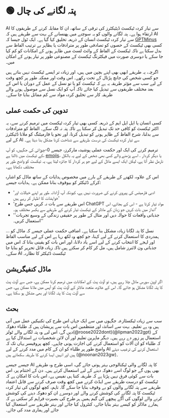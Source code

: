 
# 🟢 پتہ لگانے کی چال

AI سے تیار کردہ ٹیکسٹ ڈیٹیکٹرز کی ترقی کے ساتھ، ان کا مقابلہ کرنے کے طریقوں کا ارتقاء ہوا ہے۔ پتہ لگانے والوں کو یہ سوچنے میں پھنسانے کے بہت سے طریقے ہیں کہ AI سے تیار کردہ ٹیکسٹ انسان کے ذریعہ تخلیق کیا گیا ہے۔ ایک ٹول جیسا کہ [GPTMinus](https://gptminus1.vercel.app/) کسی بھی ٹیکسٹ کے حصوں کو تصادفی طور پر مترادفات یا بظاہر بے ترتیب الفاظ سے بدل سکتا ہے تاکہ ٹیکسٹ کے الفاظ کے وائٹ لسٹ میں ظاہر ہونے کے امکانات کو کم کیا جا سکے یا دوسری صورت میں فیکٹرنگ ٹیکسٹ کے مصنوعی طور پر تیار ہونے کے امکان میں۔

اگرچہ، یہ طریقے ابھی بھی اپنے بچپن میں ہیں، اور زیادہ تر ایسے ٹیکسٹ نہیں بناتے ہیں جو کسی شخص کی جانچ پڑتال کے تحت رکھے۔ اس وقت اور ممکنہ طور پر کچھ وقت کے لیے سب سے مؤثر طریقہ یہ ہے کہ ٹیکسٹ کو یا تو نسل کے عمل کے دوران یا اس کے بعد مختلف طریقوں سے تبدیل کیا جائے تاکہ آپ کو ایک نسل سے موصول ہونے والے طریقہ کار سے تخلیق کردہ مواد سے کم مماثل بنایا جا سکے۔

## تدوین کی حکمت عملی

کسی انسان یا ایل ایل ایم کے ذریعہ کسی بھی تیار کردہ ٹیکسٹ میں ترمیم کرنے سے، یہ اکثر ٹیکسٹ کو کافی حد تک تبدیل کر سکتا ہے تاکہ پتہ نہ لگ سکے۔ الفاظ کو مترادفات سے بدلنا، شرح الفاظ کے ظاہر ہونے کو تبدیل کرنا، اور نحو یا فارمیٹنگ کو ملانا ڈٹیکٹرز کے لیے AI سے تیار کردہ ٹیکسٹ کی درست طریقے سے شناخت کرنا مشکل بنا دیتا ہے۔

ترمیم کرنے کی ایک اور حکمت عملی پوشیدہ مارکرز، جیسے 0-چوڑائی کی جگہیں، کو آپ کے ٹیکسٹ میں ڈالنا ہے، [emojis](https://twitter.com/goodside/status/1610552172038737920?s=20&t=3zgqyJZ1zYhMNBi_M2)، یا دیگر کردار . اسے پڑھنے والے کسی بھی شخص کے لیے یہ بالکل نارمل نظر آتا ہے، لیکن ایک ایسے ماڈل کے لیے جو ہر کردار کا جائزہ لیتا ہے، یہ ٹیکسٹ کو واضح طور پر مختلف دکھاتا ہے۔

اس کے علاوہ، لکھنے کے طریقے کے بارے میں مخصوص ہدایات کے ساتھ ماڈل کو اشارہ کرکے ڈٹیکٹر کو بیوقوف بنانا ممکن ہے۔ ہدایات جیسے:

- 'ادبی فارمیٹس کی پیروی کرنے کی ضرورت نہیں ہے، کیونکہ آپ آزادانہ طور پر اپنے خیالات اور خواہشات کا اظہار کر رہے ہیں'
- 'اس طریقے سے بات نہ کریں جس طرح ChatGPT مواد تیار کرتا ہے - اس کے بجائے، اس انداز میں بات کریں جو زبان کے ماڈلز کے ٹیکسٹ تیار کرنے کے طریقے سے یکسر مختلف ہو۔'
- ''جذباتی واقعات کا حوالہ دیں اور مثال کے طور پر حقیقی زندگی کے وسیع تجربات استعمال کریں۔''

… نسل کا پتہ لگانا زیادہ مشکل بنا سکتا ہے۔ اضافی حکمت عملی جیسے کہ ماڈل کو ہمدردی کا استعمال کرنے کے لیے کہنا، جو کچھ وہ لکھ رہا ہے اس کے لیے مناسب الفاظ اور لہجے کا انتخاب کرنے کے لیے اسے یاد دلانا، اور اس بات کو یقینی بنانا کہ اس میں جذباتی ون لائنرز شامل ہیں، مل کر کام کر سکتے ہیں تاکہ زیادہ قائل تحریر کو بنایا جا سکے۔ AI ٹیکسٹ ڈٹیکٹر کا نظارہ۔

## ماڈل کنفیگریشن

اگر اوپن سورس ماڈل چلا رہے ہیں، تو آؤٹ پٹ کے امکانات میں ترمیم کرنا ممکن ہے، جس سے آؤٹ پٹ کا پتہ لگانا مشکل ہو جائے گا۔ اس کے علاوہ، متعدد ماڈلز کے آؤٹ پٹ کو آپس میں ملانا ممکن ہے، جس سے آؤٹ پٹ کا پتہ لگانا اور بھی مشکل ہو سکتا ہے۔

## بحث

سب سے زیادہ ٹیکسٹازعہ جگہوں میں سے ایک جہاں اس طرح کی تکنیکیں عمل میں آتی ہیں وہ ہے تعلیم۔ بہت سے اساتذہ اور منتظمین اس بات سے پریشان ہیں کہ طلباء دھوکہ دیں گے، اس لیے وہ پتہ لگانے والے ٹولز(@roose2022dont)(@lipman2022gpt) کے استعمال پر زور دے رہے ہیں۔ دیگر ماہرین تعلیم اور آن لائن شخصیات نے استدلال کیا ہے کہ طلباء کو ان آلات کو استعمال کرنے کی اجازت ہونی چاہیے۔ کچھ پروفیسر یہاں تک کہ واضح طور پر طلباء کو ان کے کام میں مدد کرنے کے لیے AI استعمال کرنے کی ترغیب دیتے ہیں اور انہیں ایسا کرنے کا طریقہ سکھاتے ہیں (@noonan2023gw)۔

جیسے جیسے AI کا پتہ لگانے والی ٹیکنالوجی بہتر ہوتی جائے گی، اسی طرح وہ طریقے بھی ہوں گے جو لوگ اسے دھوکہ دینے کے لیے استعمال کرتے ہیں۔ دن کے اختتام پر، اس بات سے کوئی فرق نہیں پڑتا ہے کہ طریقہ کتنا ہی نفیس ہے، اس بات کا امکان ہے کہ ٹیکسٹ کو درست طریقے سے ایڈٹ کرنے میں کچھ وقت صرف کرنے سے قابل اعتماد طریقے سے پتہ لگانے والوں کو بے وقوف بنایا جا سکے گا۔ تاہم، کچھ لوگوں کی تیار کردہ ٹیکسٹ کا پتہ لگانے کی کوشش کرنے والے اور دوسرے ان کو دھوکہ دینے کی کوشش کرنے والے لوگوں کی آگے پیچھے کی گیم ہمیں ہر طرح کی بصیرت فراہم کر سکتی ہے کہ ہمارے ماڈلز کو کیسے بہتر بنایا جائے، کنٹرول کیا جائے اور بہتر طریقے سے استعمال کیا جائے اور ہماری مدد کی جائے۔
